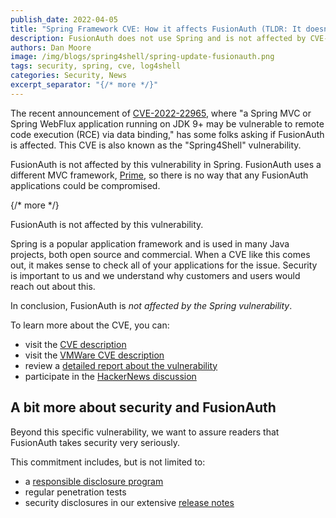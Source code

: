 ```yaml
---
publish_date: 2022-04-05 
title: "Spring Framework CVE: How it affects FusionAuth (TLDR: It doesn't)"
description: FusionAuth does not use Spring and is not affected by CVE-2022-22965
authors: Dan Moore
image: /img/blogs/spring4shell/spring-update-fusionauth.png
tags: security, spring, cve, log4shell
categories: Security, News
excerpt_separator: "{/* more */}"
---
```


The recent announcement of [CVE-2022-22965](https://nvd.nist.gov/vuln/detail/CVE-2022-22965), where "a Spring MVC or Spring WebFlux application running on JDK 9+ may be vulnerable to remote code execution (RCE) via data binding," has some folks asking if FusionAuth is affected. This CVE is also known as the "Spring4Shell" vulnerability.

FusionAuth is not affected by this vulnerability in Spring. FusionAuth uses a different MVC framework, [Prime](https://github.com/prime-framework/prime-mvc), so there is no way that any FusionAuth applications could be compromised. 

{/* more */}

<Aside type="note" nodark="true">FusionAuth is not affected by this vulnerability.</Aside>

Spring is a popular application framework and is used in many Java projects, both open source and commercial. When a CVE like this comes out, it makes sense to check all of your applications for the issue. Security is important to us and we understand why customers and users would reach out about this.

In conclusion, FusionAuth is *not affected by the Spring vulnerability*.

To learn more about the CVE, you can:

* visit the [CVE description](https://nvd.nist.gov/vuln/detail/CVE-2022-22965)
* visit the [VMWare CVE description](https://tanzu.vmware.com/security/cve-2022-22965)
* review a [detailed report about the vulnerability](https://spring.io/blog/2022/03/31/spring-framework-rce-early-announcement)
* participate in the [HackerNews discussion](https://news.ycombinator.com/item?id=30871128)

## A bit more about security and FusionAuth

Beyond this specific vulnerability, we want to assure readers that FusionAuth takes security very seriously. 

This commitment includes, but is not limited to:

* a [responsible disclosure program](/security)
* regular penetration tests
* security disclosures in our extensive [release notes](/docs/v1/tech/release-notes)

